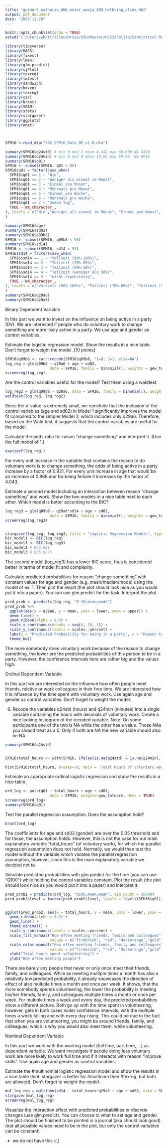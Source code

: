 ---
title: "guibert_nathalie_AND_meier_wanja_AND_helbling_aline_HW2"
output: pdf_document
date: "2023-11-28"
---

```{r setup, include=FALSE}
knitr::opts_chunk$set(echo = TRUE)
setwd("C:/Users/whatt/iCloudDrive/UZH/Master/HS23/Polito/Statistical Modelling/Homeworks/Homework2")

library(tidyverse)
library(MASS)
library(fixest) 
library(lme4) 
library(glm.predict)
library(sjPlot) 
library(texreg) 
library(lmtest) 
library(sandwich)
library(haven)
library(texreg)
library(car)
library(brant)
library(VGAM)
library(stats)
library(stargazer)
library(ggplot2)
library(nnet)



SFM16 <-read_dta("795_SFM16_Data_DE_v1.0.dta") 

```


```{r cars}
summary(SFM16$q24std) # min 0 med 3 mean 4.442 max 60.000 NA 4198
summary(SFM16$q24min) # min 0 med 0 mean 10.05 max 54.00  NA 4916
summary(SFM16$q01)
SFM16 <- subset(SFM16, q01 < 98)
SFM16$q01 = factor(case_when(
  SFM16$q01 == 1 ~ "Nie",
  SFM16$q01 == 2 ~ "Weniger als einmal im Monat",
  SFM16$q01 == 3 ~ "Einmal pro Monat",
  SFM16$q01 == 4 ~ "Mehrmals pro Monat",
  SFM16$q01 == 5 ~ "Einmal pro Woche",
  SFM16$q01 == 6 ~ "Mehrmals pro Woche",
  SFM16$q01 == 7 ~ "Jeden Tag",
  TRUE ~ NA_character_,
), levels = c("Nie","Weniger als einmal im Monat", "Einmal pro Monat", "Mehrmals pro Monat", "Einmal pro Woche", "Mehrmals pro Woche", "Jeden Tag")
)

summary(SFM16$age)
summary(SFM16$sd02)
summary(SFM16$q09b8)
SFM16 <- subset(SFM16, q09b8 < 98)
summary(SFM16$sd14)
SFM16 <- subset(SFM16, sd14 < 98)
SFM16$sd14 = factor(case_when(
  SFM16$sd14 == 1 ~ "Vollzeit (90%-100%)",
  SFM16$sd14 == 2 ~ "Teilzeit (70%-89%)",
  SFM16$sd14 == 3 ~ "Teilzeit (69%-50%)",
  SFM16$sd14 == 4 ~ "Teilzeit (weniger als 50%)",
  SFM16$sd14 == 5 ~ "nicht erwebstätig",
  TRUE ~ NA_character_,
), levels = c("Vollzeit (90%-100%)", "Teilzeit (70%-89%)", "Teilzeit (50%-69%)", "Teilzeit (weniger als 50%)", "nicht erwerbstätig")
)
summary(SFM16$q29a6)
summary(SFM16$q29a3)
```

Binary Dependent Variable

In this part we want to invest on the influence on being active in a party (DV). We are interested if people who do voluntary work to change something are more likely active in a party. We use age and gender as control variables.

Estimate the logistic regression model. Show the results in a nice table. Don't forget to weight the model. [10 points]

```{r pressure, echo=FALSE}
SFM16$q09b8 <- car::recode(SFM16$q09b8, "1=0; 2=1; else=NA")
log_reg = glm(q09b8 ~ q29a6 + age + sd02, 
                    data = SFM16, family = binomial(), weights = gew_totnorm)
screenreg(log_reg)
```

Are the control variables useful for the model? Test them using a waldtest.

```{r}
log_reg2 = glm(q09b8 ~ q29a6, data = SFM16, family = binomial(), weights = gew_totnorm)
waldtest(log_reg, log_reg2)
```

Since the p-value is extremely small, we conclude that the inclusion of the control variables (age and sd02) in Model 1 significantly improves the model fit compared to the simpler Model 2, which includes only q29a6. Therefore, based on the Wald test, it suggests that the control variables are useful for the model.

Calculate the odds ratio for raison "change something" and interpret it. (Use the full model of 1.)

```{r}
exp(coef(log_reg))
```

For every unit increase in the variable that contains the reason to do voluntary work is to change something, the odds of being active in a party increase by a factor of 0.921. For every unit increase in age that would be an increase of 0.968 and for being female it increases by the factor of 4.043.

Estimate a second model including an interaction between reason "change something" and work. Show the two models in a nice table next to each other. Which model is better according to the BIC?

```{r}
log_reg3 = glm(q09b8 ~ q29a6*sd14 + age + sd02, 
                    data = SFM16, family = binomial(), weights = gew_totnorm)
screenreg(log_reg3)


stargazer(log_reg, log_reg3, title = "Logistic Regression Models", type = "text")
bic_model1 <- BIC(log_reg)
bic_model3 <- BIC(log_reg3)
bic_model1 # 973.601
bic_model3 # 655.9575
```


The second model (log_reg3) has a lower BIC score, thus is considered better in terms of model fit and complexity.

Calculate predicted probabilities for reason "change something" with constant values for age and gender (e.g. mean/median/mode) using the model of ex. 1. Then plot the result (the plot should look nice as you would put it into a paper). You can use glm.predict for the task. Interpret the plot.

```{r}
pred_prob <- predicts(log_reg, "0-10;mean;mode") 
pred_prob %>%
  ggplot(aes(x = q29a6, y = mean, ymin = lower, ymax = upper)) +
  geom_line() +
  geom_ribbon(alpha = 0.4) +
  scale_x_continuous(breaks = seq(0, 10, 1)) +
  scale_y_continuous(labels = scales::percent) +
  labs(y = "Predicted Probability for being in a party", x = "Reason to change something with voluntary work") +
  theme_bw()
```

The more somebody does voluntary work because of the reason to change something, the lower are the predicted probabilities of this person to be in a party. However, the confidence intervals here are rather big and the values high.

Ordinal Dependent Variable 

In this part we are interested on the influence how often people meet friends, relative or work colleagues in their free time. We are interested how it is influence by the time spent with voluntary work. Use again age and gender as control variables. Don't forget to weight the model. 

6. Recode the variables q24std (hours) and q24min (minutes) into a single variable containing the hours with decimals of voluntary work. Create a nice looking histogram of the recoded variable. Note: On some participants one of the two is NA while the other has a value. Those NAs you should treat as a 0. Only if both are NA the new variable should also be NA.

```{r}
summary(SFM16$q24std)


SFM16$total_hours <- with(SFM16, ifelse(is.na(q24std) & is.na(q24min), NA, ifelse(is.na(q24std), q24min / 60, ifelse(is.na(q24min), q24std, q24std + q24min / 60))))

hist(SFM16$total_hours, breaks=70, main = "Total hours of voluntary work", xlab = "Voluntary work in hours", ylim = c(0, 400))

```

Estimate an appropriate ordinal logistic regression and show the results in a nice table.

```{r}
ord_log <- polr(q01 ~ total_hours + age + sd02, 
                    data = SFM16, weights=gew_totnorm, Hess = TRUE)
screenreg(ord_log)
summary(SFM16$q01)
```

Test the parallel regression assumption. Does the assumption hold?

```{r}
brant(ord_log)
```

The coefficients for age and sd02 (gender) are over the 0.05 threshold and for those, the assumption holds. However, this is not the case for our main explanatory variable "total_hours" (of voluntary work), for which the parallel regression assumption does not hold. Normally, we would then test the model without the variable which violates the parallel regression assumption, however, since this is the main explanatory variable we decided not to.

Simulate predicted probabilities with glm.predict for the time (you can use "Q100") while holding the control variables constant. Plot the result (the plot should look nice as you would put it into a paper) and interpret it.

```{r}

pred_prob2 = predicts(ord_log, "Q100;mean;mean", sim.count = 10000)
pred_prob2$level = factor(pred_prob2$level, levels = levels(SFM16$q01))


ggplot(pred_prob2, aes(x = total_hours, y = mean, ymin = lower, ymax = upper, fill = level, color = level)) +
  geom_ribbon(alpha = 0.3) +
  geom_line() +
  theme_minimal() +
  scale_y_continuous(labels = scales::percent) +
  scale_fill_manual("How often meeting friends, family and colleagues", 
                    values = c("firebrick", "red", "darkorange","gold", "darkolivegreen1", "darkseagreen", "darkgreen")) +
  scale_color_manual("How often meeting friends, family and colleagues", 
                    values = c("firebrick", "red", "darkorange","gold", "darkolivegreen1", "darkseagreen", "darkgreen")) +
  xlab("Total hours spent volunteering") +
  ylab("How often meeting people")
```

There are barely any people that never or only once meet their friends, family, and colleagues. While as meeting multiple times a month has also a relatively low predicted probability, it already showcases the direction of effect of also multiple times a month and once per week. It shows, that the more somebody spends volunteering, the lower the probability is meeting his/her friends, family, and colleagues multiple times a month or once per week. For multiple times a week and every day, the predicted probabilities show a different picture. Both go up with the time spent in volunteering, however, gets in both cases wider confidence intervals, with the multiple times a week falling and with every day rising. This could be due to the fact that when you are volunteering, you might be around friends, family, and colleagues, which is why you would also meet them, while volunteering.

Nominal Dependent Variable 

In this part we work with the working model (full time, part time, …) as dependent variable. We want investigate if people doing less voluntary work are more likely to work full time and if it interacts with reason "improve skills". Use again age and gender as control variables.

Estimate the #multinomial logistic regression model and show the results in a nice table (hint: stargazer is better for #multinom then #texreg, but both are allowed). Don't forget to weight the model.

```{r}
mul_log_reg = multinom(sd14 ~ total_hours*q29a3 + age + sd02, data = SFM16, weights = gew_totnorm)
stargazer(mul_log_reg)
screenreg(mul_log_reg)
```

Visualize the interaction effect with predicted probabilities or discrete changes (use glm.predict). You can choose to what to set age and gender. The plot should be finished to be printed in a journal (aka should look good). (not all possible values need to be in the plot, but only the control variables can be constant)

- we do not have this :(.)